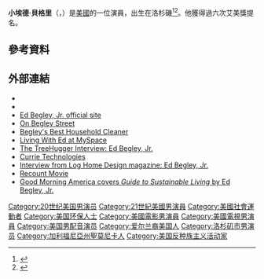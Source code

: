 {{Infobox person
| image         = EdBegleyJrAAFeb09.jpg
| imagesize     =
| caption       = 
| birthname     = Edward James Begley, Jr.
| birth_date    = {{Birth date and age|mf=yes|1949|9|16}}
| birth_place   = [[美國|美國]][[洛杉磯|洛杉磯]]
| education     = 
| occupation    = [[演員|演員]] 
| years_active  = 1967–現在
| spouse        = Ingrid Taylor (m. 1976-89)<br/>Rachelle Carson (m. 2000)
| parents       = [[埃德·贝格利|埃德·贝格利]]
|children  =  3
| homepage      = [http://www.edbegley.com edbegley.com]
}}
'''小埃德·貝格里'''（{{lang-en|Ed Begley, Jr.}}，{{bd|1949年|9月16日}}）是[[美國|美國]]的一位演員，出生在洛杉磯<ref>{{cite web|url=http://www.filmreference.com/film/61/Ed-Begley-Jr.html|title=Ed Begley, Jr. Biography (1949-)|work=filmreference.com|access-date=2016-03-25|archive-date=2020-11-02|archive-url=https://web.archive.org/web/20201102055518/http://www.filmreference.com/film/61/Ed-Begley-Jr.html|dead-url=no}}</ref><ref>{{cite news | url=http://articles.latimes.com/1996-04-14/news/ls-58337_1_ed-begley-jr/2 | title=Rooted to the Cause; Ed Begley Jr. shines in a world in which some stars are environmentalists only when the cameras are on. He lives what he preaches | first=Connie | last=Koenenn | date=April 14, 1996 | accessdate=2016-03-25 | archive-date=2015-06-23 | archive-url=https://web.archive.org/web/20150623130841/http://articles.latimes.com/1996-04-14/news/ls-58337_1_ed-begley-jr/2 | dead-url=no }}</ref>。他獲得過六次艾美獎提名。
==參考資料==
{{Reflist}}
==外部連結==
{{Commons}}
* {{IMDb name|893}}
* {{Amg name|5007}}
* [http://www.edbegley.com/ Ed Begley, Jr. official site] {{Wayback|url=http://www.edbegley.com/ |date=20170504022743 }}
* [http://www.onbegleystreet.com/ On Begley Street] {{Wayback|url=http://www.onbegleystreet.com/ |date=20190101103915 }}
* [https://web.archive.org/web/20160330040951/http://begleysbest.com/ Begley's Best Household Cleaner]
* [https://www.myspace.com/livingwithed Living With Ed at MySpace] {{Wayback|url=https://www.myspace.com/livingwithed |date=20210226063934 }}
* [https://web.archive.org/web/20110927115413/http://www.treehugger.com/files/2007/01/the_treehugger_2.php The TreeHugger Interview: Ed Begley, Jr.]
* [https://web.archive.org/web/20161206090610/http://www.izipusa.com/ Currie Technologies]
* [http://loghome.com/eco_friendly_home_designs_with_ed_begley_jr/articles/2758 Interview from Log Home Design magazine: Ed Begley, Jr.] {{Wayback|url=http://loghome.com/eco_friendly_home_designs_with_ed_begley_jr/articles/2758 |date=20200122050045 }}
* [https://web.archive.org/web/20080330233308/http://www.recountmovie.com/ Recount Movie]
* [http://abcnews.go.com/GMA/Books/ed-begley-jr-guide-sustainable-living/story?id=8508868 Good Morning America covers ''Guide to Sustainable Living'' by Ed Begley, Jr.] {{Wayback|url=http://abcnews.go.com/GMA/Books/ed-begley-jr-guide-sustainable-living/story?id=8508868 |date=20201023090951 }}

{{DEFAULTSORT: Begley, Ed}}
[[Category:20世纪美国男演员|Category:20世纪美国男演员]]
[[Category:21世紀美國男演員|Category:21世紀美國男演員]]
[[Category:美國社會運動者|Category:美國社會運動者]]
[[Category:美国环保人士|Category:美国环保人士]]
[[Category:美國電影男演員|Category:美國電影男演員]]
[[Category:美國電視男演員|Category:美國電視男演員]]
[[Category:美国男配音演员|Category:美国男配音演员]]
[[Category:爱尔兰裔美国人|Category:爱尔兰裔美国人]]
[[Category:洛杉矶市男演员|Category:洛杉矶市男演员]]
[[Category:加利福尼亞州聖莫尼卡人|Category:加利福尼亞州聖莫尼卡人]]
[[Category:美国反种族主义活动家|Category:美国反种族主义活动家]]